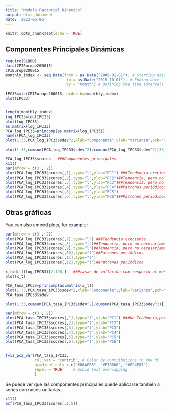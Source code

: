 ```yaml
---
title: "Modelo Factorial Dinámico"
output: html_document
date: '2022-06-06'
---
```


```r
knitr::opts_chunk$set(echo = TRUE)
```

## Componentes Principales Dinámicas
```r
require(SLBDD)
data(CPIEurope200015)
CPIEurope200015
monthly_index <- seq.Date(from = as.Date("2000-01-01"), # Starting date
                           to = as.Date("2015-10-01"), # Ending date
                           by = "month") # Defining the time intervals

IPC33=xts(CPIEurope200015, order.by=monthly_index)
plot(IPC33)


length(monthly_index)
log_IPC33=log(IPC33)
plot(log_IPC33)
as.matrix(log_IPC33)
PCA_log_IPC33=princomp(as.matrix(log_IPC33))
names(PCA_log_IPC33)
plot(1:33,PCA_log_IPC33$sdev^2,xlab="Componente",ylab="Varianza",pch="op",main="log IPC 33")  ###Varianza por componente

plot(1:33,cumsum(PCA_log_IPC33$sdev^2)/cumsum(PCA_log_IPC33$sdev^2)[33],xlab="Componente",ylab="Varianza Acumulada",pch="op",main="log IPC 33")###Prporción acumulada por componente

PCA_log_IPC33$scores   ###Componentes principales
x11()
par(mfrow = c(3 , 2))
plot(PCA_log_IPC33$scores[,1],type="l",ylab="PC1") ###Tendencia creciente
plot(PCA_log_IPC33$scores[,2],type="l",ylab="PC2")##Tendencia, pero no necesariamente monótona
plot(PCA_log_IPC33$scores[,3],type="l",ylab="PC3")##Tendencia, pero no necesariamente monótona
plot(PCA_log_IPC33$scores[,4],type="l",ylab="PC4")##Patrones periódicos
plot(PCA_log_IPC33$scores[,5],type="l",ylab="PC5")
plot(PCA_log_IPC33$scores[,6],type="l",ylab="PC6")##Patrones periódicos
```

## Otras gráficas

You can also embed plots, for example:

```r
par(mfrow = c(3 , 2))
plot(PCA_log_IPC33$scores[,7],type="l") ###Tendencia creciente
plot(PCA_log_IPC33$scores[,8],type="l")##Tendencia, pero no necesariamente monótona
plot(PCA_log_IPC33$scores[,9],type="l")##Tendencia, pero no necesariamente monótona
plot(PCA_log_IPC33$scores[,10],type="l")##Patrones periódicos
plot(PCA_log_IPC33$scores[,11],type="l")
plot(PCA_log_IPC33$scores[,12],type="l")##Patrones periódicos
```

```r
x_t=diff(log_IPC33)[2:190,]   ###tasar de inflación con respecto al mes anterior
plot(x_t)

PCA_tasa_IPC33=princomp(as.matrix(x_t))
plot(1:33,PCA_tasa_IPC33$sdev^2,xlab="Componente",ylab="Varianza",pch="op",main="Tasa IPC 33")
PCA_tasa_IPC33$sdev

plot(1:33,cumsum(PCA_tasa_IPC33$sdev^2)/cumsum(PCA_tasa_IPC33$sdev^2)[33],xlab="Componente",ylab="Proporción Acumulada",pch="op",main="Tasa IPC 33")

par(mfrow = c(3 , 2))
plot(PCA_tasa_IPC33$scores[,1],type="l",ylab="PC1") ###No Tendencia,pero si patrones estacionales.
plot(PCA_tasa_IPC33$scores[,2],type="l",ylab="PC2")
plot(PCA_tasa_IPC33$scores[,3],type="l",ylab="PC3")
plot(PCA_tasa_IPC33$scores[,4],type="l",ylab="PC4")
plot(PCA_tasa_IPC33$scores[,5],type="l",ylab="PC5")
plot(PCA_tasa_IPC33$scores[,6],type="l",ylab="PC6")


fviz_pca_var(PCA_tasa_IPC33,
             col.var = "contrib", # Color by contributions to the PC
             gradient.cols = c("#00AFBB", "#E7B800", "#FC4E07"),
             repel = TRUE     # Avoid text overlapping
             )
```
Se puede ver que las componentes principales puede aplicarse también a series con raíces unitarias.

```r
x11()
acf(PCA_tasa_IPC33$scores[,1:5])
```

